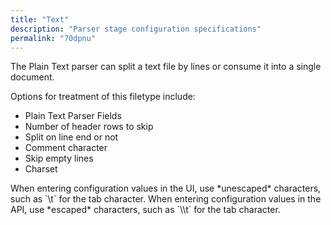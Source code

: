 ```yaml
---
title: "Text"
description: "Parser stage configuration specifications"
permalink: "70dpnu"
---
```


The Plain Text parser can split a text file by lines or consume it into a single document.

Options for treatment of this filetype include:

* Plain Text Parser Fields
* Number of header rows to skip
* Split on line end or not
* Comment character
* Skip empty lines
* Charset

<Tip>
When entering configuration values in the UI, use *unescaped* characters, such as `\t` for the tab character. When entering configuration values in the API, use *escaped* characters, such as `\\t` for the tab character.
</Tip>


<SchemaParamFields schema={schema}/>